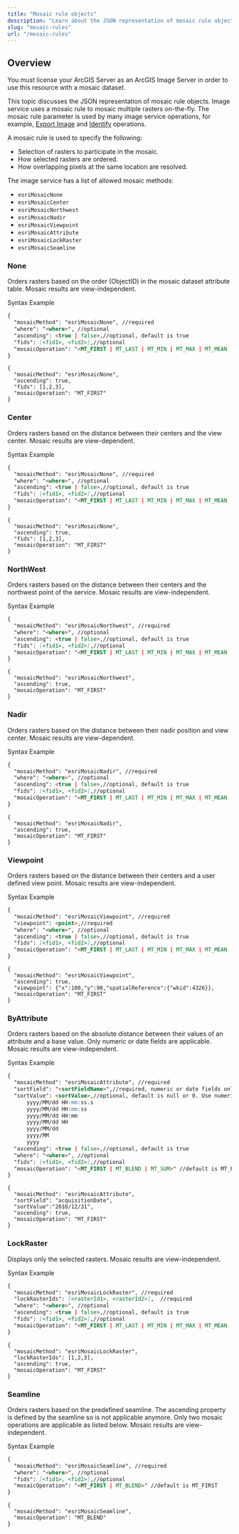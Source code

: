 ```yaml
---
title: "Mosaic rule objects"
description: "Learn about the JSON representation of mosaic rule objects."
slug: "mosaic-rules"
url: "/mosaic-rules"
---
```


## Overview

<Note>

You must license your ArcGIS Server as an ArcGIS Image Server in order to use this resource with a mosaic dataset.

</Note>

This topic discusses the JSON representation of mosaic rule objects. Image service uses a mosaic rule to mosaic multiple rasters on-the-fly. The mosaic rule parameter is used by many image service operations, for example, [Export Image](/export-image) and [Identify](/identify-image-service) operations.

A mosaic rule is used to specify the following:

* Selection of rasters to participate in the mosaic.
* How selected rasters are ordered.
* How overlapping pixels at the same location are resolved.

The image service has a list of allowed mosaic methods:

* `esriMosaicNone`
* `esriMosaicCenter`
* `esriMosaicNorthwest`
* `esriMosaicNadir`
* `esriMosaicViewpoint`
* `esriMosaicAttribute`
* `esriMosaicLockRaster`
* `esriMosaicSeamline`

### None

Orders rasters based on the order (ObjectID) in the mosaic dataset attribute table. Mosaic results are view-independent.

<Tabs>

<TabNav>
  <TabTitle>Syntax</TabTitle>
  <TabTitle>Example</TabTitle>
</TabNav>

<Tab>

  ```markdown
  {
    "mosaicMethod": "esriMosaicNone", //required
    "where": "<where>", //optional
    "ascending": <true | false>,//optional, default is true
    "fids": [<fid1>, <fid2>],//optional
    "mosaicOperation": "<MT_FIRST | MT_LAST | MT_MIN | MT_MAX | MT_MEAN | MT_BLEND | MT_SUM>" //default is MT_FIRST
  }
  ```
</Tab>

<Tab>

  ```other
  {
    "mosaicMethod": "esriMosaicNone",
    "ascending": true,
    "fids": [1,2,3],
    "mosaicOperation": "MT_FIRST"
  }
  ```
</Tab>

</Tabs>

### Center

Orders rasters based on the distance between their centers and the view center. Mosaic results are view-dependent.

<Tabs>

<TabNav>
  <TabTitle>Syntax</TabTitle>
  <TabTitle>Example</TabTitle>
</TabNav>

<Tab>

  ```markdown
  {
    "mosaicMethod": "esriMosaicNone", //required
    "where": "<where>", //optional
    "ascending": <true | false>,//optional, default is true
    "fids": [<fid1>, <fid2>],//optional
    "mosaicOperation": "<MT_FIRST | MT_LAST | MT_MIN | MT_MAX | MT_MEAN | MT_BLEND | MT_SUM>" //default is MT_FIRST
  }
  ```
</Tab>

<Tab>

  ```other
  {
    "mosaicMethod": "esriMosaicNone",
    "ascending": true,
    "fids": [1,2,3],
    "mosaicOperation": "MT_FIRST"
  }
  ```
</Tab>

</Tabs>

### NorthWest

Orders rasters based on the distance between their centers and the northwest point of the service. Mosaic results are view-independent.

<Tabs>

<TabNav>
  <TabTitle>Syntax</TabTitle>
  <TabTitle>Example</TabTitle>
</TabNav>

<Tab>

  ```markdown
  {
    "mosaicMethod": "esriMosaicNorthwest", //required
    "where": "<where>", //optional
    "ascending": <true | false>,//optional, default is true
    "fids": [<fid1>, <fid2>],//optional
    "mosaicOperation": "<MT_FIRST | MT_LAST | MT_MIN | MT_MAX | MT_MEAN | MT_BLEND | MT_SUM>" //default is MT_FIRST
  }
  ```
</Tab>

<Tab>

  ```other
  {
    "mosaicMethod": "esriMosaicNorthwest",
    "ascending": true,
    "mosaicOperation": "MT_FIRST"
  }
  ```
</Tab>

</Tabs>

### Nadir

Orders rasters based on the distance between their nadir position and view center. Mosaic results are view-dependent.

<Tabs>

<TabNav>
  <TabTitle>Syntax</TabTitle>
  <TabTitle>Example</TabTitle>
</TabNav>

<Tab>

  ```markdown
  {
    "mosaicMethod": "esriMosaicNadir", //required
    "where": "<where>", //optional
    "ascending": <true | false>,//optional, default is true
    "fids": [<fid1>, <fid2>],//optional
    "mosaicOperation": "<MT_FIRST | MT_LAST | MT_MIN | MT_MAX | MT_MEAN | MT_BLEND | MT_SUM>" //default is MT_FIRST
  }
  ```
</Tab>

<Tab>

  ```other
  {
    "mosaicMethod": "esriMosaicNadir",
    "ascending": true,
    "mosaicOperation": "MT_FIRST"
  }
  ```
</Tab>

</Tabs>

### Viewpoint

Orders rasters based on the distance between their centers and a user defined view point. Mosaic results are view-independent.

<Tabs>

<TabNav>
  <TabTitle>Syntax</TabTitle>
  <TabTitle>Example</TabTitle>
</TabNav>

<Tab>

  ```markdown
  {
    "mosaicMethod": "esriMosaicViewpoint", //required
    "viewpoint": <point>,//required
    "where": "<where>", //optional
    "ascending": <true | false>,//optional, default is true
    "fids": [<fid1>, <fid2>],//optional
    "mosaicOperation": "<MT_FIRST | MT_LAST | MT_MIN | MT_MAX | MT_MEAN | MT_BLEND | MT_SUM>" //default is MT_FIRST
  }
  ```
</Tab>

<Tab>

  ```other
  {
    "mosaicMethod": "esriMosaicViewpoint",
    "ascending": true,
    "viewpoint": {"x":100,"y":90,"spatialReference":{"wkid":4326}},
    "mosaicOperation": "MT_FIRST"
  }
  ```
</Tab>

</Tabs>

### ByAttribute

Orders rasters based on the absolute distance between their values of an attribute and a base value. Only numeric or date fields are applicable. Mosaic results are view-independent.

<Tabs>

<TabNav>
  <TabTitle>Syntax</TabTitle>
  <TabTitle>Example</TabTitle>
</TabNav>

<Tab>

  ```markdown
  {
    "mosaicMethod": "esriMosaicAttribute", //required
    "sortField": "<sortFieldName>",//required, numeric or date fields only.
    "sortValue": <sortValue>,//optional, default is null or 0. Use numeric values for numeric fields and use the following string format for date field:
        yyyy/MM/dd HH:mm:ss.s
        yyyy/MM/dd HH:mm:ss
        yyyy/MM/dd HH:mm
        yyyy/MM/dd HH
        yyyy/MM/dd
        yyyy/MM
        yyyy					
    "ascending": <true | false>,//optional, default is true
    "where": "<where>", //optional  
    "fids": [<fid1>, <fid2>],//optional
    "mosaicOperation": "<MT_FIRST | MT_BLEND | MT_SUM>" //default is MT_FIRST
  }
  ```
</Tab>

<Tab>

  ```other
  {
    "mosaicMethod": "esriMosaicAttribute",
    "sortField": "acquisitionDate",
    "sortValue":"2010/12/31",
    "ascending": true,
    "mosaicOperation": "MT_FIRST"
  }
  ```
</Tab>

</Tabs>

### LockRaster

Displays only the selected rasters. Mosaic results are view-independent.

<Tabs>

<TabNav>
  <TabTitle>Syntax</TabTitle>
  <TabTitle>Example</TabTitle>
</TabNav>

<Tab>

  ```markdown
  {
    "mosaicMethod": "esriMosaicLockRaster", //required
    "lockRasterIds": [<rasterId1>, <rasterId2>],  //required
    "where": "<where>", //optional
    "ascending": <true | false>,//optional, default is true
    "fids": [<fid1>, <fid2>],//optional
    "mosaicOperation": "<MT_FIRST | MT_LAST | MT_MIN | MT_MAX | MT_MEAN | MT_BLEND | MT_SUM>" //default is MT_FIRST
  }
  ```
</Tab>

<Tab>

  ```other
  {
    "mosaicMethod": "esriMosaicLockRaster",
    "lockRasterIds": [1,2,3],
    "ascending": true,
    "mosaicOperation": "MT_FIRST"
  }
  ```
</Tab>

</Tabs>

### Seamline

Orders rasters based on the predefined seamline. The ascending property is defined by the seamline so is not applicable anymore. Only two mosaic operations are applicable as listed below. Mosaic results are view-independent.

<Tabs>

<TabNav>
  <TabTitle>Syntax</TabTitle>
  <TabTitle>Example</TabTitle>
</TabNav>

<Tab>

  ```markdown
  {
    "mosaicMethod": "esriMosaicSeamline", //required
    "where": "<where>", //optional  
    "fids": [<fid1>, <fid2>],//optional
    "mosaicOperation": "<MT_FIRST | MT_BLEND>" //default is MT_FIRST
  }
  ```
</Tab>

<Tab>

  ```other
  {
    "mosaicMethod": "esriMosaicSeamline",
    "mosaicOperation": "MT_BLEND"
  }
  ```
</Tab>

</Tabs>
